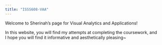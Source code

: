 ```yaml
---
title: "ISSS608-VAA"
---
```


Welcome to Sherinah's page for Visual Analytics and Applications!

In this website, you will find my attempts at completing the coursework, and I hope you will find it informative and aesthetically pleasing\~
